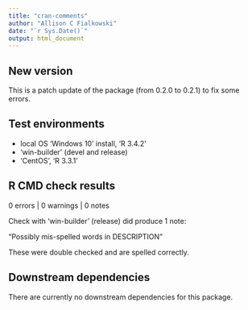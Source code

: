 ```yaml
---
title: "cran-comments"
author: "Allison C Fialkowski"
date: "`r Sys.Date()`"
output: html_document
---
```


## New version
This is a patch update of the package (from 0.2.0 to 0.2.1) to fix some errors.

## Test environments
* local OS 'Windows 10' install, 'R 3.4.2'
* 'win-builder' (devel and release)
* 'CentOS', 'R 3.3.1'

## R CMD check results

0 errors | 0 warnings | 0 notes

Check with 'win-builder' (release) did produce 1 note:

"Possibly mis-spelled words in DESCRIPTION"

These were double checked and are spelled correctly.

## Downstream dependencies

There are currently no downstream dependencies for this package.
